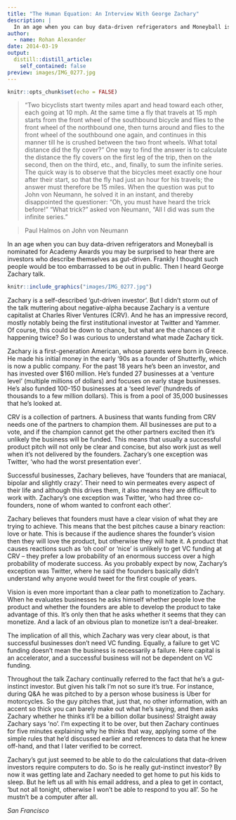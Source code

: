 ```yaml
---
title: "The Human Equation: An Interview With George Zachary"
description: |
  In an age when you can buy data-driven refrigerators and Moneyball is nominated for Academy Awards you may be surprised to hear there are investors who describe themselves as gut-driven. Frankly I thought such people would be too embarrassed to be out in public. Then I heard George Zachary talk.
author:
  - name: Rohan Alexander
date: 2014-03-19
output:
  distill::distill_article:
    self_contained: false
preview: images/IMG_0277.jpg
---
```


```r
knitr::opts_chunk$set(echo = FALSE)
```


> "Two bicyclists start twenty miles apart and head toward each other, each going at 10 mph. At the same time a fly that travels at 15 mph starts from the front wheel of the southbound bicycle and flies to the front wheel of the northbound one, then turns around and flies to the front wheel of the southbound one again, and continues in this manner till he is crushed between the two front wheels. What total distance did the fly cover?" One way to find the answer is to calculate the distance the fly covers on the first leg of the trip, then on the second, then on the third, etc., and, finally, to sum the infinite series. The quick way is to observe that the bicycles meet exactly one hour after their start, so that the fly had just an hour for his travels; the answer must therefore be 15 miles. When the question was put to John von Neumann, he solved it in an instant, and thereby disappointed the questioner: "Oh, you must have heard the trick before!" "What trick?" asked von Neumann, "All I did was sum the infinite series."

> Paul Halmos on John von Neumann

In an age when you can buy data-driven refrigerators and Moneyball is nominated for Academy Awards you may be surprised to hear there are investors who describe themselves as gut-driven. Frankly I thought such people would be too embarrassed to be out in public. Then I heard George Zachary talk.

```r
knitr::include_graphics("images/IMG_0277.jpg")
```

Zachary is a self-described 'gut-driven investor'. But I didn't storm out of the talk muttering about negative-alpha because Zachary is a venture capitalist at Charles River Ventures (CRV). And he has an impressive record, mostly notably being the first institutional investor at Twitter and Yammer. Of course, this could be down to chance, but what are the chances of it happening twice? So I was curious to understand what made Zachary tick.

Zachary is a first-generation American, whose parents were born in Greece. He made his initial money in the early '90s as a founder of Shutterfly, which is now a public company. For the past 18 years he's been an investor, and has invested over $160 million. He's funded 27 businesses at a 'venture level' (multiple millions of dollars) and focuses on early stage businesses. He's also funded 100-150 businesses at a 'seed level' (hundreds of thousands to a few million dollars). This is from a pool of 35,000 businesses that he's looked at.

CRV is a collection of partners. A business that wants funding from CRV needs one of the partners to champion them. All businesses are put to a vote, and if the champion cannot get the other partners excited then it's unlikely the business will be funded. This means that usually a successful product pitch will not only be clear and concise, but also work just as well when it's not delivered by the founders. Zachary's one exception was Twitter, 'who had the worst presentation ever'.

Successful businesses, Zachary believes, have 'founders that are maniacal, bipolar and slightly crazy'. Their need to win permeates every aspect of their life and although this drives them, it also means they are difficult to work with. Zachary's one exception was Twitter, 'who had three co-founders, none of whom wanted to confront each other'.

Zachary believes that founders must have a clear vision of what they are trying to achieve. This means that the best pitches cause a binary reaction: love or hate. This is because if the audience shares the founder's vision then they will love the product, but otherwise they will hate it. A product that causes reactions such as 'oh cool' or 'nice' is unlikely to get VC funding at CRV -- they prefer a low probability of an enormous success over a high probability of moderate success. As you probably expect by now, Zachary's exception was Twitter, where he said the founders basically didn't understand why anyone would tweet for the first couple of years.

Vision is even more important than a clear path to monetization to Zachary. When he evaluates businesses he asks himself whether people love the product and whether the founders are able to develop the product to take advantage of this. It's only then that he asks whether it seems that they can monetize. And a lack of an obvious plan to monetize isn't a deal-breaker.

The implication of all this, which Zachary was very clear about, is that successful businesses don't need VC funding. Equally, a failure to get VC funding doesn't mean the business is necessarily a failure. Here capital is an accelerator, and a successful business will not be dependent on VC funding.

Throughout the talk Zachary continually referred to the fact that he's a gut-instinct investor. But given his talk I'm not so sure it's true. For instance, during Q&A he was pitched to by a person whose business is Uber for motorcycles. So the guy pitches that, just that, no other information, with an accent so thick you can barely make out what he's saying, and then asks Zachary whether he thinks it'll be a billion dollar business! Straight away Zachary says 'no'. I'm expecting it to be over, but then Zachary continues for five minutes explaining why he thinks that way, applying some of the simple rules that he'd discussed earlier and references to data that he knew off-hand, and that I later verified to be correct.

Zachary's gut just seemed to be able to do the calculations that data-driven investors require computers to do. So is he really gut-instinct investor? By now it was getting late and Zachary needed to get home to put his kids to sleep. But he left us all with his email address, and a plea to get in contact, 'but not all tonight, otherwise I won't be able to respond to you all'. So he mustn't be a computer after all.

*San Francisco*

